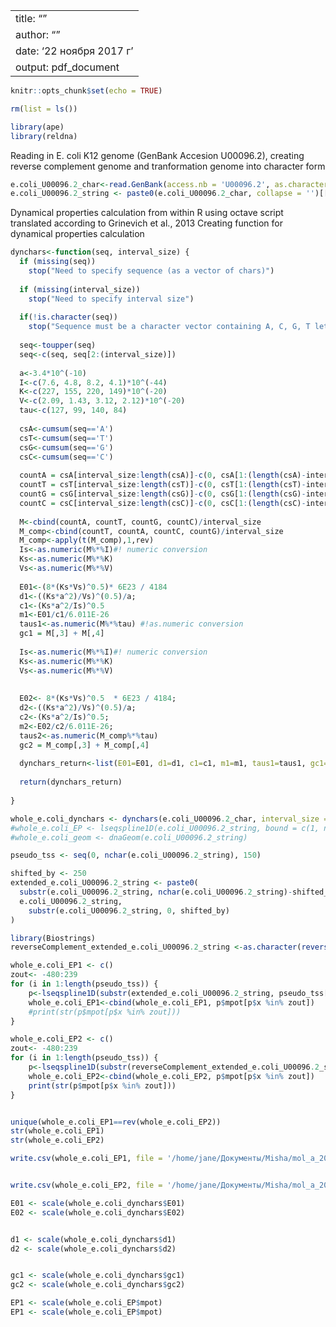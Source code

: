 
---
title: ""
author: ""
date: '22 ноября 2017 г '
output: pdf_document
---

```r
knitr::opts_chunk$set(echo = TRUE)
```


```r
rm(list = ls())

library(ape)
library(reldna)
```


Reading in E. coli K12 genome (GenBank Accesion U00096.2), creating reverse complement genome and tranformation genome into character form 
```r
e.coli_U00096.2_char<-read.GenBank(access.nb = 'U00096.2', as.character = T)$U00096.2
e.coli_U00096.2_string <- paste0(e.coli_U00096.2_char, collapse = '')[[1]]

```
Dynamical properties calculation from within R using octave script translated according to Grinevich et al., 2013
Creating function for dynamical properties calculation

```r



dynchars<-function(seq, interval_size) {
  if (missing(seq))
    stop("Need to specify sequence (as a vector of chars)")
  
  if (missing(interval_size))
    stop("Need to specify interval size")
  
  if(!is.character(seq))
    stop("Sequence must be a character vector containing A, C, G, T letters only")
  
  seq<-toupper(seq)
  seq<-c(seq, seq[2:(interval_size)])
  
  a<-3.4*10^(-10)
  I<-c(7.6, 4.8, 8.2, 4.1)*10^(-44)
  K<-c(227, 155, 220, 149)*10^(-20)
  V<-c(2.09, 1.43, 3.12, 2.12)*10^(-20)
  tau<-c(127, 99, 140, 84)
  
  csA<-cumsum(seq=='A') 
  csT<-cumsum(seq=='T')
  csG<-cumsum(seq=='G')
  csC<-cumsum(seq=='C')
  
  countA = csA[interval_size:length(csA)]-c(0, csA[1:(length(csA)-interval_size)])
  countT = csT[interval_size:length(csT)]-c(0, csT[1:(length(csT)-interval_size)])
  countG = csG[interval_size:length(csG)]-c(0, csG[1:(length(csG)-interval_size)])
  countC = csC[interval_size:length(csC)]-c(0, csC[1:(length(csC)-interval_size)])
  
  M<-cbind(countA, countT, countG, countC)/interval_size
  M_comp<-cbind(countT, countA, countC, countG)/interval_size
  M_comp<-apply(t(M_comp),1,rev) 
  Is<-as.numeric(M%*%I)#! numeric conversion
  Ks<-as.numeric(M%*%K)
  Vs<-as.numeric(M%*%V)
  
  E01<-(8*(Ks*Vs)^0.5)* 6E23 / 4184
  d1<-((Ks*a^2)/Vs)^(0.5)/a;
  c1<-(Ks*a^2/Is)^0.5
  m1<-E01/c1/6.011E-26
  taus1<-as.numeric(M%*%tau) #!as.numeric conversion
  gc1 = M[,3] + M[,4]
  
  Is<-as.numeric(M%*%I)#! numeric conversion
  Ks<-as.numeric(M%*%K)
  Vs<-as.numeric(M%*%V)
  
  
  E02<- 8*(Ks*Vs)^0.5  * 6E23 / 4184;
  d2<-((Ks*a^2)/Vs)^(0.5)/a;
  c2<-(Ks*a^2/Is)^0.5;
  m2<-E02/c2/6.011E-26;
  taus2<-as.numeric(M_comp%*%tau)
  gc2 = M_comp[,3] + M_comp[,4]
  
  dynchars_return<-list(E01=E01, d1=d1, c1=c1, m1=m1, taus1=taus1, gc1=gc1, E02=E02, d2=d2, c2=c2, m2=m2, taus2=taus2, gc2=gc2)
  
  return(dynchars_return)
  
}
```

```r
whole_e.coli_dynchars <- dynchars(e.coli_U00096.2_char, interval_size = 200)
#whole_e.coli_EP <- lseqspline1D(e.coli_U00096.2_string, bound = c(1, nchar(e.coli_U00096.2_string)), width = 1, ref =  1)
#whole_e.coli_geom <- dnaGeom(e.coli_U00096.2_string)

```


```r
pseudo_tss <- seq(0, nchar(e.coli_U00096.2_string), 150)

shifted_by <- 250
extended_e.coli_U00096.2_string <- paste0(
  substr(e.coli_U00096.2_string, nchar(e.coli_U00096.2_string)-shifted_by, nchar(e.coli_U00096.2_string)),
  e.coli_U00096.2_string,
    substr(e.coli_U00096.2_string, 0, shifted_by)
)

library(Biostrings)
reverseComplement_extended_e.coli_U00096.2_string <-as.character(reverseComplement(DNAString(extended_e.coli_U00096.2_string)))

whole_e.coli_EP1 <- c()
zout<- -480:239
for (i in 1:length(pseudo_tss)) {
    p<-lseqspline1D(substr(extended_e.coli_U00096.2_string, pseudo_tss[i]+shifted_by-250, pseudo_tss[i]+shifted_by+150), bound=c(50, 350), ref=251 )
    whole_e.coli_EP1<-cbind(whole_e.coli_EP1, p$mpot[p$x %in% zout])
    #print(str(p$mpot[p$x %in% zout]))
}

whole_e.coli_EP2 <- c()
zout<- -480:239
for (i in 1:length(pseudo_tss)) {
    p<-lseqspline1D(substr(reverseComplement_extended_e.coli_U00096.2_string, pseudo_tss[i]+shifted_by-250, pseudo_tss[i]+shifted_by+150), bound=c(50, 350), ref=251 )
    whole_e.coli_EP2<-cbind(whole_e.coli_EP2, p$mpot[p$x %in% zout])
    print(str(p$mpot[p$x %in% zout]))
}


unique(whole_e.coli_EP1==rev(whole_e.coli_EP2))
str(whole_e.coli_EP1)
str(whole_e.coli_EP2)

write.csv(whole_e.coli_EP1, file = '/home/jane/Документы/Misha/mol_a_2018/different_bacteria_physics_an_text/whole_e.coli_EP_1strand.csv')


write.csv(whole_e.coli_EP2, file = '/home/jane/Документы/Misha/mol_a_2018/different_bacteria_physics_an_text/whole_e.coli_EP_2strand.csv')
```

```r
E01 <- scale(whole_e.coli_dynchars$E01)
E02 <- scale(whole_e.coli_dynchars$E02)


d1 <- scale(whole_e.coli_dynchars$d1)
d2 <- scale(whole_e.coli_dynchars$d2)


gc1 <- scale(whole_e.coli_dynchars$gc1)
gc2 <- scale(whole_e.coli_dynchars$gc2)

EP1 <- scale(whole_e.coli_EP$mpot)
EP1 <- scale(whole_e.coli_EP$mpot)


```

